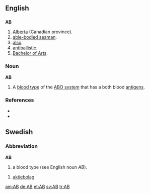 {{see|ab|ab-|Ab}}

==English==
==={{Abbreviation}}===
'''AB'''
# [[Alberta]] (Canadian province).
# [[able-bodied seaman]].
# [[also]].
# [[antiballistic]].
# [[Bachelor of Arts]].

===Noun===
'''AB'''
# A [[blood type]] of the [[ABO system]] that has a both blood [[antigen]]s.

===References===
* {{R:American Heritage 2000|AB}}
* {{R:Dictionary.com|AB}}

==Swedish==
===Abbreviation===
'''AB'''
# a blood type (see English noun ''AB'').

# [[aktiebolag]]

[[am:AB]]
[[de:AB]]
[[et:AB]]
[[sv:AB]]
[[tr:AB]]